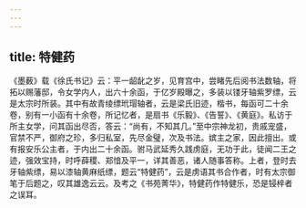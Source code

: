 ```yaml
---
---
---
```

title: 特健药
---




《墨薮》载《徐氏书记》云：平一龆龀之岁，见育宫中，尝睹先后阅书法数轴，将拓以赐藩邸，令女学内人，出六十余函，于亿岁殿曝之，多装以镂牙轴紫罗缥，云是太宗时所装。其中有故青绫缥玳瑁轴者，云是梁氏旧迹，楷书，每函可二十余卷，别有一小函有十余卷，所记忆者，是扇书《乐毅》、《告誓》、《黄庭》。私访于所主女学，问其函出尽否，答云：“尚有，不知其几。”至中宗神龙初，贵戚宠盛，官禁不严，御府之珍，多归私室，先尽金璧，次及书法。嫔主之家，因此擅出。或有报安乐公主者，于内出二十余函。驸马武延秀久践虏庭，无功于此，徒闻二王之迹，强效宝持，时呼薛稷、郑愔及平一，详其善恶，诸人随事答称。上者，登时去牙轴紫缥，易以漆轴黄麻纸缥，题云“特健药”，云是虏语其书合作者，时有太宗御笔于后题之，叹其雄逸云云。及考之《书苑菁华》，特健药作特健乐，恐是锓梓者之误耳。